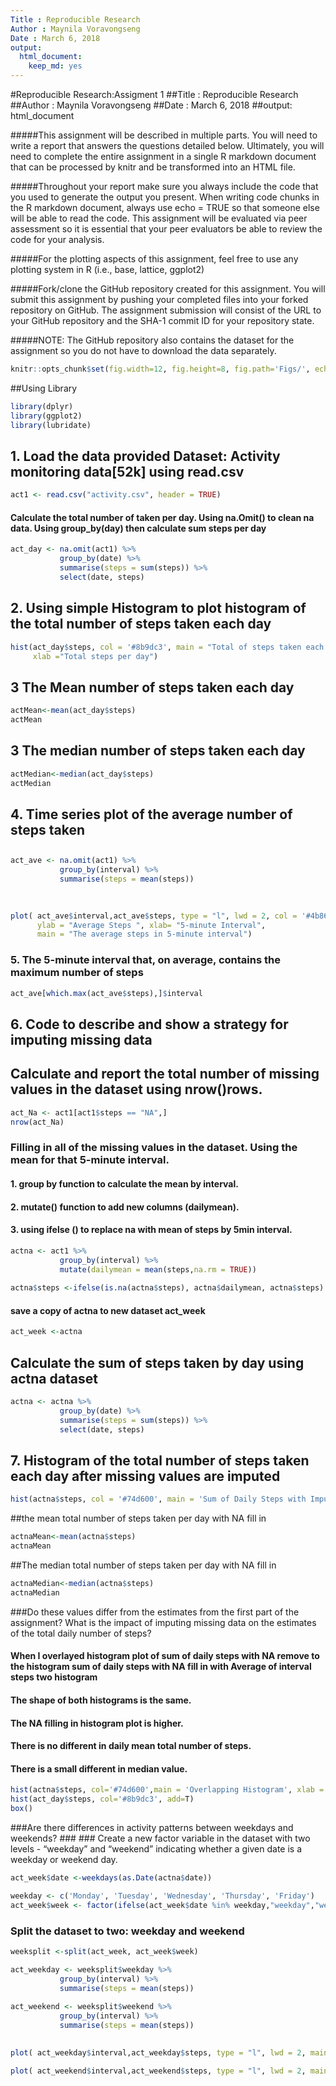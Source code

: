 ---
Title : Reproducible Research
Author : Maynila Voravongseng
Date : March 6, 2018
output: 
  html_document: 
    keep_md: yes
---
#Reproducible Research:Assigment 1
##Title : Reproducible Research
##Author : Maynila Voravongseng
##Date : March 6, 2018
##output: html_document

#####This assignment will be described in multiple parts. You will need to write a report that answers the questions detailed below. Ultimately, you will need to complete the entire assignment in a single R markdown document that can be processed by knitr and be transformed into an HTML file.

#####Throughout your report make sure you always include the code that you used to generate the output you present. When writing code chunks in the R markdown document, always use echo = TRUE so that someone else will be able to read the code. This assignment will be evaluated via peer assessment so it is essential that your peer evaluators be able to review the code for your analysis.

#####For the plotting aspects of this assignment, feel free to use any plotting system in R (i.e., base, lattice, ggplot2)

#####Fork/clone the GitHub repository created for this assignment. You will submit this assignment by pushing your completed files into your forked repository on GitHub. The assignment submission will consist of the URL to your GitHub repository and the SHA-1 commit ID for your repository state.

#####NOTE: The GitHub repository also contains the dataset for the assignment so you do not have to download the data separately.
```{r global_options, include=FALSE}
knitr::opts_chunk$set(fig.width=12, fig.height=8, fig.path='Figs/', echo=TRUE)
```



##Using Library
```{r}
library(dplyr)
library(ggplot2)
library(lubridate)
```

## 1. Load the data provided Dataset: Activity monitoring data[52k] using read.csv


```{r}
act1 <- read.csv("activity.csv", header = TRUE)

```


#### Calculate the total number of taken per day. Using na.Omit() to clean na data. Using group_by(day) then calculate sum steps per day

```{r}
act_day <- na.omit(act1) %>%
           group_by(date) %>%
           summarise(steps = sum(steps)) %>%
           select(date, steps)
```


## 2. Using simple Histogram to plot histogram of the total number of steps taken each day

```{r}

hist(act_day$steps, col = '#8b9dc3', main = "Total of steps taken each day", 
     xlab ="Total steps per day")
```


## 3 The Mean number of steps taken each day
```{r}
actMean<-mean(act_day$steps)
actMean
```

## 3 The median number of steps taken each day
```{r}
actMedian<-median(act_day$steps)
actMedian
```


## 4. Time series plot of the average number of steps taken
## 
```{r}

act_ave <- na.omit(act1) %>%
           group_by(interval) %>%
           summarise(steps = mean(steps)) 
  
          
```



```{r}
plot( act_ave$interval,act_ave$steps, type = "l", lwd = 2, col = '#4b86b4', 
      ylab = "Average Steps ", xlab= "5-minute Interval", 
      main = "The average steps in 5-minute interval")

```
### 5. The 5-minute interval that, on average, contains the maximum number of steps

```{r}
act_ave[which.max(act_ave$steps),]$interval
```
## 6. Code to describe and show a strategy for imputing missing data


## Calculate and report the total number of missing values in the dataset using nrow()rows. 


```{r}

act_Na <- act1[act1$steps == "NA",]
nrow(act_Na)

```


### Filling in all of the missing values in the dataset. Using the mean for that 5-minute interval. 
#### 1. group by function to calculate the mean by interval.  
#### 2. mutate() function to add new columns (dailymean).
#### 3. using ifelse () to replace na with mean of steps by 5min interval. 


```{r}

actna <- act1 %>%
           group_by(interval) %>%
           mutate(dailymean = mean(steps,na.rm = TRUE))
          
actna$steps <-ifelse(is.na(actna$steps), actna$dailymean, actna$steps)


```
#### save a copy of actna to new dataset act_week
```{r}
act_week <-actna
```

## Calculate the sum of steps taken by day using actna dataset
```{r}

actna <- actna %>%
           group_by(date) %>%
           summarise(steps = sum(steps)) %>%
           select(date, steps)

```

## 7. Histogram of the total number of steps taken each day after missing values are imputed
```{r}
hist(actna$steps, col = '#74d600', main = 'Sum of Daily Steps with Imputed NA', xlab = "Steps")
```


##the mean total number of steps taken per day with NA fill in
```{r}
actnaMean<-mean(actna$steps)
actnaMean


```

##The median total number of steps taken per day with NA fill in

```{r}

actnaMedian<-median(actna$steps)
actnaMedian

```
###Do these values differ from the estimates from the first part of the assignment? 
What is the impact of imputing missing data on the estimates of the total daily number of steps?

#### When I overlayed histogram plot of sum of daily steps with NA remove to the histogram sum of daily steps with NA fill in with Average of interval steps two histogram

#### The shape of both histograms is the same.
#### The NA filling in histogram plot is higher.
#### There is no different in daily mean total number of steps.
#### There is a small different in median value.

```{r}

hist(actna$steps, col='#74d600',main = 'Overlapping Histogram', xlab = "")
hist(act_day$steps, col='#8b9dc3', add=T)
box()
```

###Are there differences in activity patterns between weekdays and weekends?
### 
### Create a new factor variable in the dataset with two levels - "weekday" and "weekend" indicating whether a given date is a weekday or weekend day.

```{r}
act_week$date <-weekdays(as.Date(actna$date))

```
```{r}
weekday <- c('Monday', 'Tuesday', 'Wednesday', 'Thursday', 'Friday')
act_week$week <- factor(ifelse(act_week$date %in% weekday,"weekday","weekend"))

```

### Split the dataset to two: weekday and weekend
```{r}
weeksplit <-split(act_week, act_week$week)

```
```{r}
act_weekday <- weeksplit$weekday %>%
           group_by(interval) %>%
           summarise(steps = mean(steps)) 
          
act_weekend <- weeksplit$weekend %>%
           group_by(interval) %>%
           summarise(steps = mean(steps)) 
                    

```


```{r}

plot( act_weekday$interval,act_weekday$steps, type = "l", lwd = 2, main = "Weekday", xlab = "Interval", col = "#5e3c58")  

```
```{r}
plot( act_weekend$interval,act_weekend$steps, type = "l", lwd = 2, main = "Weekend", xlab ="Interval", ylab ="Steps", col = "#5e3c58")
```
















